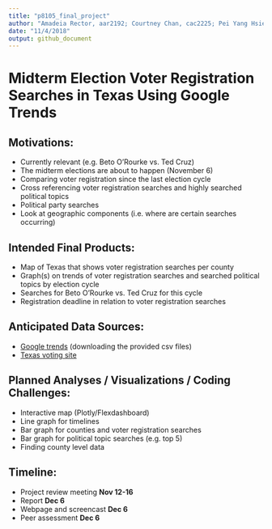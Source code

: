 ```yaml
---
title: "p8105_final_project"
author: "Amadeia Rector, aar2192; Courtney Chan, cac2225; Pei Yang Hsieh, ph2538; Qiu Xia Guan, qg2155; Francois Ban, kb2977"
date: "11/4/2018"
output: github_document
---
```

# Midterm Election Voter Registration Searches in Texas Using Google Trends

## Motivations:

- Currently relevant (e.g. Beto O'Rourke vs. Ted Cruz)
- The midterm elections are about to happen (November 6)
- Comparing voter registration since the last election cycle
- Cross referencing voter registration searches and highly searched political topics
- Political party searches
- Look at geographic components (i.e. where are certain searches occurring)

## Intended Final Products:

- Map of Texas that shows voter registration searches per county
- Graph(s) on trends of voter registration searches and searched political topics by election cycle
- Searches for Beto O'Rourke vs. Ted Cruz for this cycle
- Registration deadline in relation to voter registration searches

## Anticipated Data Sources:

- [Google trends](http://googletrends.github.io/data/)  (downloading the provided csv files) 
- [Texas voting site](https://www.votetexas.gov/register-to-vote/)

## Planned Analyses / Visualizations / Coding Challenges:

- Interactive map (Plotly/Flexdashboard)
- Line graph for timelines
- Bar graph for counties and voter registration searches
- Bar graph for political topic searches (e.g. top 5)
- Finding county level data 

## Timeline:

- Project review meeting **Nov 12-16**
- Report **Dec 6**
- Webpage and screencast **Dec 6**
- Peer assessment **Dec 6**



